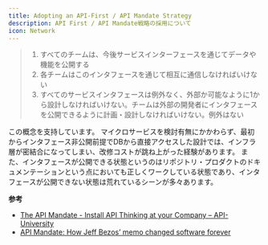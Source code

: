 ```yaml
---
title: Adopting an API-First / API Mandate Strategy
description: API First / API Mandate戦略の採用について
icon: Network
---
```


> 1. すべてのチームは、今後サービスインターフェースを通じてデータや機能を公開する
> 2. 各チームはこのインタフェースを通じて相互に通信しなければいけない
> 3. すべてのサービスインタフェースは例外なく、外部か可能なように1から設計しなければいけない。チームは外部の開発者にインタフェースを公開できるように計画・設計しなければいけない。例外はない

この概念を支持しています。 マイクロサービスを検討有無にかかわらず、最初からインタフェース非公開前提でDBから直接アクセスした設計では、インフラ層が密結合になってしまい、改修コストが跳ね上がった経験があります。 また、インタフェースが公開できる状態というのはリポジトリ・プロダクトのドキュメンテーションという点においても正しくワークしている状態であり、インタフェースが公開できない状態は荒れているシーンが多々あります。

**参考**

* [The API Mandate - Install API Thinking at your Company – API-University](https://api-university.com/blog/the-api-mandate/)
* [API Mandate: How Jeff Bezos’ memo changed software forever](https://konghq.com/blog/enterprise/api-mandate)

